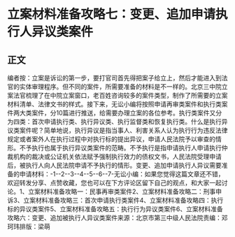 # 立案材料准备攻略七：变更、追加申请执行人异议类案件
## 正文
编者按：立案是诉讼的第一步，要打官司首先得把案子给立上，然后才能进入到法官的实体审理程序。但不同的案件，所需要准备的材料是不一样的。北京三中院立案法官梳理了在中院立案窗口，老百姓咨询较多的案件类型，制作了所需要的立案材料清单、法律文书的样式。接下来，无讼小编将按照申请再审类案件和执行类案件两大类案件，分10篇进行推送，给需要办理立案的各位参考。执行类案件又分为四类：首次申请执行类、执行异议类、执行监督类和恢复执行类。什么是执行异议类案件呢？简单地说，执行异议是指当事人、利害关系人认为执行行为违反法律规定或者案外人在执行过程中对执行标的提出异议，申请人民法院予以审查的情形。不予执行也属于执行异议类案件的范畴。不予执行是指申请执行人申请执行仲裁机构的裁决或公证机关依法赋予强制执行效力的债权文书，人民法院受理申请后，被执行人向人民法院申请不予执行的情形。变更、追加申请执行人异议需要准备的申请材料：-1--2--3--4--5--6--7-无讼小编：如果您觉得这篇文章还不错，欢迎转发分享、点赞收藏，您也可以在下方评论区留下自己的观点，和大家一起讨论。1、立案材料准备攻略一：民事再审类案件2、立案材料准备攻略二：刑事申诉3、立案材料准备攻略三：首次申请执行类案件4、立案材料准备攻略四：执行标的异议类案件5、立案材料准备攻略五：执行行为异议类案件6、立案材料准备攻略六：变更、追加被执行人异议类案件来源：北京市第三中级人民法院责编：邓珂玮排版：梁萌